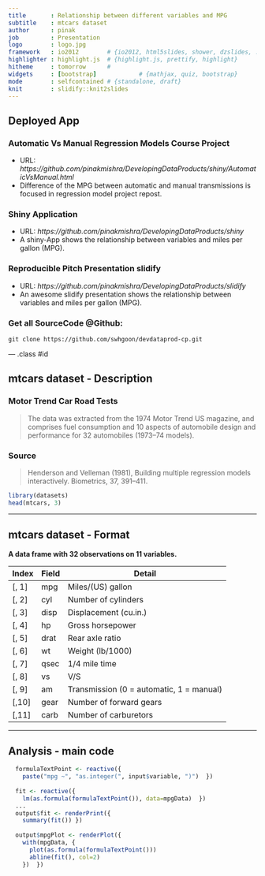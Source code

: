 ```yaml
---
title       : Relationship between different variables and MPG
subtitle    : mtcars dataset
author      : pinak
job         : Presentation
logo        : logo.jpg
framework   : io2012        # {io2012, html5slides, shower, dzslides, ...}
highlighter : highlight.js  # {highlight.js, prettify, highlight}
hitheme     : tomorrow      # 
widgets     : [bootstrap]            # {mathjax, quiz, bootstrap}
mode        : selfcontained # {standalone, draft}
knit        : slidify::knit2slides
---
```


## Deployed App

### Automatic Vs Manual Regression Models Course Project  
- URL: *https://github.com/pinakmishra/DevelopingDataProducts/shiny/AutomaticVsManual.html*
- Difference of the MPG between automatic and manual transmissions is focused in regression model project repost.

### Shiny Application  
- URL: *https://github.com/pinakmishra/DevelopingDataProducts/shiny*
- A shiny-App shows the relationship between variables and miles per gallon (MPG).

### Reproducible Pitch Presentation  slidify
- URL: *https://github.com/pinakmishra/DevelopingDataProducts/slidify*
- An awesome slidify presentation shows the relationship between variables and miles per gallon (MPG).

### Get all SourceCode @Github:

```
git clone https://github.com/swhgoon/devdataprod-cp.git
```

--- .class #id 

## mtcars dataset - Description

### Motor Trend Car Road Tests

> The data was extracted from the 1974 Motor Trend US magazine, and comprises fuel consumption and 10 aspects of automobile design and performance for 32 automobiles (1973–74 models).

### Source
> Henderson and Velleman (1981), Building multiple regression models interactively. Biometrics, 37, 391–411.

```r
library(datasets)
head(mtcars, 3)
```

---

## mtcars dataset - Format

**A data frame with 32 observations on 11 variables.**

| Index | Field | Detail |
------- | ----- | ------ |
| [, 1] | mpg | Miles/(US) gallon |
| [, 2]  | cyl | Number of cylinders |
| [, 3]  | disp | Displacement (cu.in.) |
| [, 4]	| hp | Gross horsepower |
| [, 5]	| drat | Rear axle ratio |
| [, 6]	| wt | Weight (lb/1000) |
| [, 7]	| qsec | 1/4 mile time |
| [, 8]	| vs | V/S |
| [, 9]	| am | Transmission (0 = automatic, 1 = manual) |
| [,10]	| gear | Number of forward gears |
| [,11]	| carb | Number of carburetors |

---

## Analysis - main code

```r
  formulaTextPoint <- reactive({
    paste("mpg ~", "as.integer(", input$variable, ")")  })
  
  fit <- reactive({
    lm(as.formula(formulaTextPoint()), data=mpgData)  })
  ...
  output$fit <- renderPrint({
    summary(fit()) })
  
  output$mpgPlot <- renderPlot({
    with(mpgData, {
      plot(as.formula(formulaTextPoint()))
      abline(fit(), col=2)
    })  })

```
